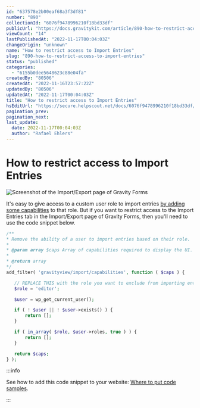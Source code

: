 ```yaml
---
id: "637578e2b00eaf68a3f3df81"
number: "890"
collectionId: "6076f9478996210f18bd33df"
publicUrl: "https://docs.gravitykit.com/article/890-how-to-restrict-access-to-import-entries"
viewCount: "14"
lastPublishedAt: "2022-11-17T00:04:03Z"
changeOrigin: "unknown"
name: "How to restrict access to Import Entries"
slug: "890-how-to-restrict-access-to-import-entries"
status: "published"
categories: 
  - "6155b0dee5648623c88e04fa"
createdBy: "80506"
createdAt: "2022-11-16T23:57:22Z"
updatedBy: "80506"
updatedAt: "2022-11-17T00:04:03Z"
title: "How to restrict access to Import Entries"
hsEditUrl: "https://secure.helpscout.net/docs/6076f9478996210f18bd33df/article/637578e2b00eaf68a3f3df81"
pagination_prev: 
pagination_next: 
last_update:
  date: 2022-11-17T00:04:03Z
  author: "Rafael Ehlers"
---
```


# How to restrict access to Import Entries

![Screenshot of the Import/Export page of Gravity Forms](https://s3.amazonaws.com/helpscout.net/docs/assets/54c58489e4b051242988532c/images/63757a51fd962f4d057bb251/file-aVN46EmSnP.png)

It's easy to give access to a custom user role to import entries [by adding some capabilities](https://docs.gravitykit.com/article/825-capabilities-necessary-to-import-entries) to that role. But if you want to restrict access to the Import Entries tab in the Import/Export page of Gravity Forms, then you'll need to use the code snippet below.

```php
/**
* Remove the ability of a user to import entries based on their role.
*
* @param array $caps Array of capabilities required to display the UI.
*
* @return array
*/
add_filter( 'gravityview/import/capabilities', function ( $caps ) {

   // REPLACE THIS with the role you want to exclude from importing entries.
   $role = 'editor';

   $user = wp_get_current_user();

   if ( ! $user || ! $user->exists() ) {
       return [];
   }

   if ( in_array( $role, $user->roles, true ) ) {
       return [];
   }

   return $caps;
} );
```


:::info

See how to add this code snippet to your website: [Where to put code samples](https://docs.gravitykit.com/article/210-where-to-put-code-samples).

:::

 